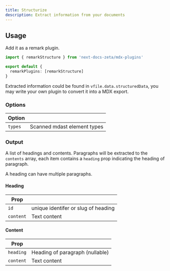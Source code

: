 ```yaml
---
title: Structurize
description: Extract information from your documents
---
```


## Usage

Add it as a remark plugin.

```ts
import { remarkStructure } from 'next-docs-zeta/mdx-plugins'

export default {
  remarkPlugins: [remarkStructure]
}
```

Extracted information could be found in `vfile.data.structuredData`, you may
write your own plugin to convert it into a MDX export.

### Options

| Option  |                             |
| ------- | --------------------------- |
| `types` | Scanned mdast element types |

### Output

A list of headings and contents. Paragraphs will be extracted to the `contents`
array, each item contains a `heading` prop indicating the heading of paragraph.

<Callout title="Note">A heading can have multiple paragraphs.</Callout>

#### Heading

| Prop      |                                     |
| --------- | ----------------------------------- |
| `id`      | unique identifer or slug of heading |
| `content` | Text content                        |

#### Content

| Prop      |                                 |
| --------- | ------------------------------- |
| `heading` | Heading of paragraph (nullable) |
| `content` | Text content                    |
